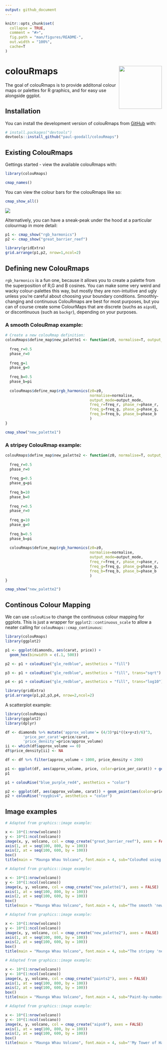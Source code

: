 ```yaml
---
output: github_document
---
```


<!-- README.md is generated from README.Rmd. Please edit that file -->

```r
knitr::opts_chunk$set(
  collapse = TRUE,
  comment = "#>",
  fig.path = "man/figures/README-",
  out.width = "100%",
  cache=T
)
```

# colouRmaps <img src="man/figures/logo.png" align="right" height="138" />

<!-- badges: start -->
<!-- badges: end -->

The goal of colouRmaps is to provide additonal colour maps or palettes for R graphics, and for easy use alongside ggplot.

## Installation

You can install the development version of colouRmaps from [GitHub](https://github.com/paul-goodall/colouRmaps) with:

``` r
# install.packages("devtools")
devtools::install_github("paul-goodall/colouRmaps")
```

## Existing ColouRmaps

Gettings started - view the available colouRmaps with:

```r
library(colouRmaps)

cmap_names()

```

You can view the colour bars for the colouRmaps like so:

```r
cmap_show_all()
```

![](man/figures/all_cmaps.png)


Alternatively, you can have a sneak-peak under the hood at a particular colourmap in more detail:

```r
p1 <- cmap_show("rgb_harmonics")
p2 <- cmap_show("great_barrier_reef")

library(gridExtra)
grid.arrange(p1,p2, nrow=1,ncol=2)
```

## Defining new ColouRmaps

`rgb_harmonics` is a fun one, because it allows you to create a palette from the superposition of R,G and B cosines.  You can make some very weird and wacky colour-palettes this way, but mostly they are non-intuitive and ugly unless you're careful about choosing your boundary conditions.  Smoothly-changing and continuous ColouRmaps are best for most purposes, but you can of course create some ColourMaps that are discrete (suchs as `aips0`), or discontinuous (such as `backgr`), depending on your purposes.

### A smooth ColouRmap example:

```r

# Create a new colouRmap definition:
colouRmaps$define_map$new_palette1 <- function(z0, normalise=T, output_mode=1){
  
  freq_r=0.5
  phase_r=0
  
  freq_g=1
  phase_g=0
  
  freq_b=0.5
  phase_b=pi
  
  colouRmaps$define_map$rgb_harmonics(z0=z0, 
                                      normalise=normalise, 
                                      output_mode=output_mode,
                                      freq_r=freq_r, phase_r=phase_r,
                                      freq_g=freq_g, phase_g=phase_g,
                                      freq_b=freq_b, phase_b=phase_b
                                      )
}

cmap_show("new_palette1")
```

### A stripey ColouRmap example:

```r
colouRmaps$define_map$new_palette2 <- function(z0, normalise=T, output_mode=1){
  
  freq_r=0.5
  phase_r=0
  
  freq_g=0.5
  phase_g=pi
  
  freq_b=10
  phase_b=0
  
  freq_r=0.5
  phase_r=0
  
  freq_g=10
  phase_g=0
  
  freq_b=0.5
  phase_b=pi
  
  colouRmaps$define_map$rgb_harmonics(z0=z0, 
                                      normalise=normalise, 
                                      output_mode=output_mode,
                                      freq_r=freq_r, phase_r=phase_r,
                                      freq_g=freq_g, phase_g=phase_g,
                                      freq_b=freq_b, phase_b=phase_b
                                      )
}

cmap_show("new_palette2")
```


## Continous Colour Mapping

We can use `colouRise` to change the continuous colour mapping for ggplots.  This is just a wrapper for `ggplot2::continuous_scale` to allow a neater calling for `colouRmaps::cmap_continuous`:

```r
library(colouRmaps)
library(ggplot2)

p1 <- ggplot(diamonds, aes(carat, price)) + 
  geom_hex(binwidth = c(.1, 500))

p2 <- p1 + colouRise("gle_redblue", aesthetics = "fill")

p3 <- p1 + colouRise("gle_redblue", aesthetics = "fill", trans="sqrt")

p4 <- p1 + colouRise("gle_redblue", aesthetics = "fill", trans="log10")

library(gridExtra)
grid.arrange(p1,p2,p3,p4, nrow=2,ncol=2)

```


A scatterplot example:

```r
library(colouRmaps)
library(ggplot2)
library(dplyr)
```

```r
df <- diamonds %>% mutate('approx_volume'= (4/3)*pi*((x+y+z)/6)^3,
        'price_per_carat'=price/carat,
        'price_density'=price/approx_volume)
ii <- which(df$approx_volume == 0)
df$price_density[ii] <- NA

df <- df %>% filter(approx_volume < 1000, price_density < 200)

p1 <- ggplot(df, aes(approx_volume, price, color=price_per_carat)) + geom_point()
p1

p1 + colouRise("blue_purple_red4", aesthetics = "color")

p2 <- ggplot(df, aes(approx_volume, carat)) + geom_point(aes(color=price_density))
p2 + colouRise("roygbiv4", aesthetics = "color")


```

## Image examples

```r
# Adapted from graphics::image example:

x <- 10*(1:nrow(volcano))
y <- 10*(1:ncol(volcano))
image(x, y, volcano, col = cmap_create("great_barrier_reef"), axes = FALSE)
axis(1, at = seq(100, 800, by = 100))
axis(2, at = seq(100, 600, by = 100))
box()
title(main = "Maunga Whau Volcano", font.main = 4, sub="ColouRed using cmap='great_barrier_reef'")

```

```r
# Adapted from graphics::image example:

x <- 10*(1:nrow(volcano))
y <- 10*(1:ncol(volcano))
image(x, y, volcano, col = cmap_create("new_palette1"), axes = FALSE)
axis(1, at = seq(100, 800, by = 100))
axis(2, at = seq(100, 600, by = 100))
box()
title(main = "Maunga Whau Volcano", font.main = 4, sub="The smooth 'new_palette1' is OK for images (but not amazing)")

```


```r
# Adapted from graphics::image example:

x <- 10*(1:nrow(volcano))
y <- 10*(1:ncol(volcano))
image(x, y, volcano, col = cmap_create("new_palette2"), axes = FALSE)
axis(1, at = seq(100, 800, by = 100))
axis(2, at = seq(100, 600, by = 100))
box()
title(main = "Maunga Whau Volcano", font.main = 4, sub="The stripey 'new_palette2' is awful for images (use contours instead)")

```

```r
# Adapted from graphics::image example:

x <- 10*(1:nrow(volcano))
y <- 10*(1:ncol(volcano))
image(x, y, volcano, col = cmap_create("paints2"), axes = FALSE)
axis(1, at = seq(100, 800, by = 100))
axis(2, at = seq(100, 600, by = 100))
box()
title(main = "Maunga Whau Volcano", font.main = 4, sub="Paint-by-numbers")

```


```r
# Adapted from graphics::image example:

x <- 10*(1:nrow(volcano))
y <- 10*(1:ncol(volcano))
image(x, y, volcano, col = cmap_create("aips0"), axes = FALSE)
axis(1, at = seq(100, 800, by = 100))
axis(2, at = seq(100, 600, by = 100))
box()
title(main = "Maunga Whau Volcano", font.main = 4, sub="'My Tower of Hanoi Melted!' - by Paul Goodall")

```
